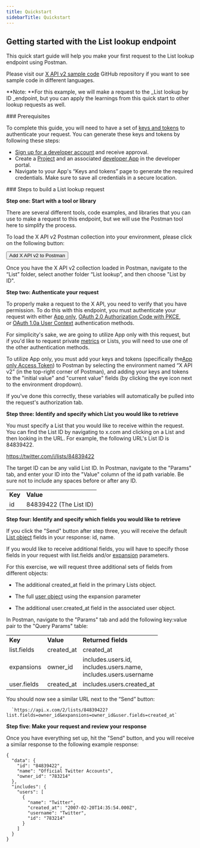 ---
title: Quickstart
sidebarTitle: Quickstart
---


## Getting started with the List lookup endpoint


This quick start guide will help you make your first request to the List lookup endpoint using Postman.

Please visit our [X API v2 sample code](https://github.com/xdevplatform/Twitter-API-v2-sample-code) GitHub repository if you want to see sample code in different languages.

**Note: **For this example, we will make a request to the _List lookup by ID _endpoint, but you can apply the learnings from this quick start to other lookup requests as well.

<Note>
### Prerequisites

To complete this guide, you will need to have a set of [keys and tokens](/resources/fundamentals/authentication) to authenticate your request. You can generate these keys and tokens by following these steps:

* [Sign up for a developer account](https://developer.x.com/en/apply-for-access) and receive approval.
* Create a [Project](/resources/fundamentals/projects) and an associated [developer App](/resources/fundamentals/developer-apps) in the developer portal.
* Navigate to your App's “Keys and tokens” page to generate the required credentials. Make sure to save all credentials in a secure location.
</Note>
### Steps to build a List lookup request

**Step one: Start with a tool or library**

There are several different tools, code examples, and libraries that you can use to make a request to this endpoint, but we will use the Postman tool here to simplify the process.

To load the X API v2 Postman collection into your environment, please click on the following button:

<Button href="https://t.co/twitter-api-postman">
  Add X API v2 to Postman
</Button>


Once you have the X API v2 collection loaded in Postman, navigate to the “List” folder, select another folder “List lookup”, and then choose "List by ID".
 

**Step two: Authenticate your request**

To properly make a request to the X API, you need to verify that you have permission. To do this with this endpoint, you must authenticate your request with either [App only](/resources/fundamentals/authentication#app-only-authentication-and-oauth-2-0-bearer-token), [OAuth 2.0 Authorization Code with PKCE](resources/fundamentals/authentication#oauth-2-0-authorization-code-flow-with-pkce-2), or [OAuth 1.0a User Context](/resources/fundamentals/authentication) authentication methods.

For simplicity's sake, we are going to utilize App only with this request, but if you'd like to request private [metrics](/x-api/fundamentals/metrics) or Lists, you will need to use one of the other authentication methods. 

To utilize App only, you must add your keys and tokens (specifically the[App only Access Token](/resources/fundamentals/authentication#using-and-generating-an-app-only-bearer-token)) to Postman by selecting the environment named “X API v2” (in the top-right corner of Postman), and adding your keys and tokens to the "initial value" and "current value" fields (by clicking the eye icon next to the environment dropdown).

If you've done this correctly, these variables will automatically be pulled into the request's authorization tab.
 

**Step three: Identify and specify which List you would like to retrieve**

You must specify a List that you would like to receive within the request. You can find the List ID by navigating to x.com and clicking on a List and then looking in the URL. For example, the following URL's List ID is 84839422.

https://twitter.com/i/lists/84839422

The target ID can be any valid List ID. In Postman, navigate to the "Params" tab, and enter your ID into the "Value" column of the id path variable. Be sure not to include any spaces before or after any ID.

|     |     |
| --- | --- |
| **Key** | **Value** |
| id  | 84839422 (The List ID) |


**Step four: Identify and specify which fields you would like to retrieve**

If you click the "Send" button after step three, you will receive the default [List object](/x-api/fundamentals/data-dictionary#list) fields in your response: id, name.

If you would like to receive additional fields, you will have to specify those fields in your request with list.fields and/or [expansion](https://developer.twitter.com/en/docs/twitter-api/data-dictionary/introduction/expansions) parameters.

For this exercise, we will request three additional sets of fields from different objects:

* The additional created_at field in the primary Lists object.

* The full [user object](https://developer.twitter.com/en/docs/twitter-api/data-dictionary/object-model/user) using the expansion parameter

* The additional user.created_at field in the associated user object.


In Postman, navigate to the "Params" tab and add the following key:value pair to the "Query Params" table:

|     |     |     |
| --- | --- | --- |
| **Key** | **Value** | **Returned fields** |
| list.fields | created_at | created_at |
| expansions | owner_id | includes.users.id,  <br/>includes.users.name,  <br/>includes.users.username |
| user.fields | created_at | includes.users.created_at |

You should now see a similar URL next to the “Send” button:

      `https://api.x.com/2/lists/84839422?list.fields=owner_id&expansions=owner_id&user.fields=created_at`


**Step five: Make your request and review your response**

Once you have everything set up, hit the "Send" button, and you will receive a similar response to the following example response:

```
{
  "data": {
    "id": "84839422",
    "name": "Official Twitter Accounts",
    "owner_id": "783214"
  },
  "includes": {
    "users": [
      {
        "name": "Twitter",
        "created_at": "2007-02-20T14:35:54.000Z",
        "username": "Twitter",
        "id": "783214"
      }
    ]
  }
}
```
